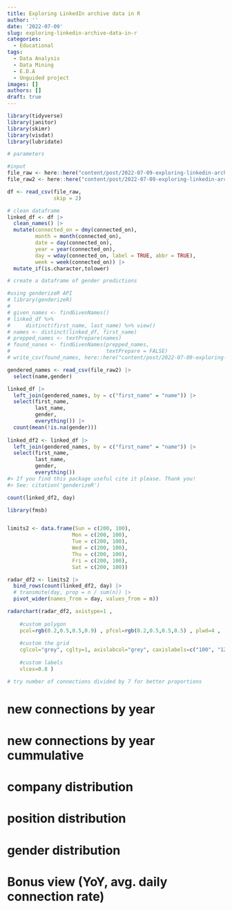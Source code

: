 ```yaml
---
title: Exploring LinkedIn archive data in R
author: ''
date: '2022-07-09'
slug: exploring-linkedin-archive-data-in-r
categories:
  - Educational
tags:
  - Data Analysis
  - Data Mining
  - E.D.A
  - Unguided project
images: []
authors: []
draft: true
---
```



```r
library(tidyverse)
library(janitor)
library(skimr)
library(visdat)
library(lubridate)

# parameters

#input
file_raw <- here::here("content/post/2022-07-09-exploring-linkedin-archive-data-in-r/data/Connections.csv")
file_raw2 <- here::here("content/post/2022-07-09-exploring-linkedin-archive-data-in-r/data/gendered_names.csv")
```


```r
df <- read_csv(file_raw,
               skip = 2)

# clean dataframe
linked_df <- df |> 
  clean_names() |> 
  mutate(connected_on = dmy(connected_on),
         month = month(connected_on),
         date = day(connected_on),
         year = year(connected_on),
         day = wday(connected_on, label = TRUE, abbr = TRUE),
         week = week(connected_on)) |> 
  mutate_if(is.character,tolower)

# create a dataframe of gender predictions

#using genderizeR API
# library(genderizeR)
# 
# given_names <- findGivenNames()
# linked_df %>% 
#     distinct(first_name, last_name) %>% view()
# names <- distinct(linked_df, first_name)
# prepped_names <- textPrepare(names)
# found_nanes <- findGivenNames(prepped_names,
#                               textPrepare = FALSE)
# write_csv(found_names, here::here("content/post/2022-07-09-exploring-linkedin-archive-data-in-r/data/gendered_names.csv"))

gendered_names <- read_csv(file_raw2) |> 
  select(name,gender)

linked_df |> 
  left_join(gendered_names, by = c("first_name" = "name")) |> 
  select(first_name,
         last_name,
         gender,
         everything()) |> 
  count(mean(!is.na(gender)))
 
linked_df2 <- linked_df |> 
  left_join(gendered_names, by = c("first_name" = "name")) |> 
  select(first_name,
         last_name,
         gender,
         everything())
#> If you find this package useful cite it please. Thank you!
#> See: citation('genderizeR')

```


```r
count(linked_df2, day)
```



```r
library(fmsb)


limits2 <- data.frame(Sun = c(200, 100),
                     Mon = c(200, 100), 
                     Tue = c(200, 100), 
                     Wed = c(200, 100), 
                     Thu = c(200, 100), 
                     Fri = c(200, 100), 
                     Sat = c(200, 100))

radar_df2 <- limits2 |> 
  bind_rows(count(linked_df2, day) |>
  # transmute(day, prop = n / sum(n)) |>
  pivot_wider(names_from = day, values_from = n))

radarchart(radar_df2, axistype=1 , 
 
    #custom polygon
    pcol=rgb(0.2,0.5,0.5,0.9) , pfcol=rgb(0.2,0.5,0.5,0.5) , plwd=4 ,
 
    #custom the grid
    cglcol="grey", cglty=1, axislabcol="grey", caxislabels=c("100", "125", "150", "175", "200"), cglwd=0.8, centerzero = TRUE,
 
    #custom labels
    vlcex=0.8 )

# try number of connections divided by 7 for better proportions

```
# new connections by year
# new connections by year cummulative
# company distribution
# position distribution
# gender distribution
# Bonus view (YoY, avg. daily connection rate)
